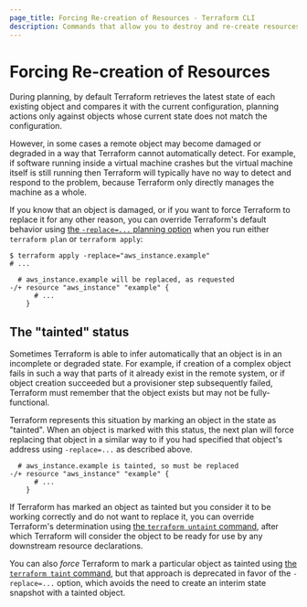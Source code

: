 ```yaml
---
page_title: Forcing Re-creation of Resources - Terraform CLI
description: Commands that allow you to destroy and re-create resources manually.
---
```


# Forcing Re-creation of Resources

During planning, by default Terraform retrieves the latest state of each
existing object and compares it with the current configuration, planning
actions only against objects whose current state does not match the
configuration.

However, in some cases a remote object may become damaged or degraded in a
way that Terraform cannot automatically detect. For example, if software
running inside a virtual machine crashes but the virtual machine itself is
still running then Terraform will typically have no way to detect and respond
to the problem, because Terraform only directly manages the machine as a whole.

If you know that an object is damaged, or if you want to force Terraform to
replace it for any other reason, you can override Terraform's default behavior
using [the `-replace=...` planning option](/terraform/cli/commands/plan#replace-address)
when you run either `terraform plan` or `terraform apply`:

```shellsession
$ terraform apply -replace="aws_instance.example"
# ...

  # aws_instance.example will be replaced, as requested
-/+ resource "aws_instance" "example" {
      # ...
    }
```

## The "tainted" status

Sometimes Terraform is able to infer automatically that an object is in an
incomplete or degraded state. For example, if creation of a complex object
fails in such a way that parts of it already exist in the remote system, or
if object creation succeeded but a provisioner step subsequently failed,
Terraform must remember that the object exists but may not be fully-functional.

Terraform represents this situation by marking an object in the state as
"tainted". When an object is marked with this status, the next plan will force
replacing that object in a similar way to if you had specified that object's
address using `-replace=...` as described above.

```
  # aws_instance.example is tainted, so must be replaced
-/+ resource "aws_instance" "example" {
      # ...
    }
```

If Terraform has marked an object as tainted but you consider it to be working
correctly and do not want to replace it, you can override Terraform's
determination using [the `terraform untaint` command](/terraform/cli/commands/untaint),
after which Terraform will consider the object to be ready for use by any
downstream resource declarations.

You can also _force_ Terraform to mark a particular object as tainted using
[the `terraform taint` command](/terraform/cli/commands/taint), but that approach is
deprecated in favor of the `-replace=...` option, which avoids the need to
create an interim state snapshot with a tainted object.
